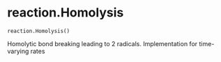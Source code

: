 # reaction.Homolysis { #homolysis.reaction.Homolysis }

`reaction.Homolysis()`

Homolytic bond breaking leading to 2 radicals.
Implementation for time-varying rates